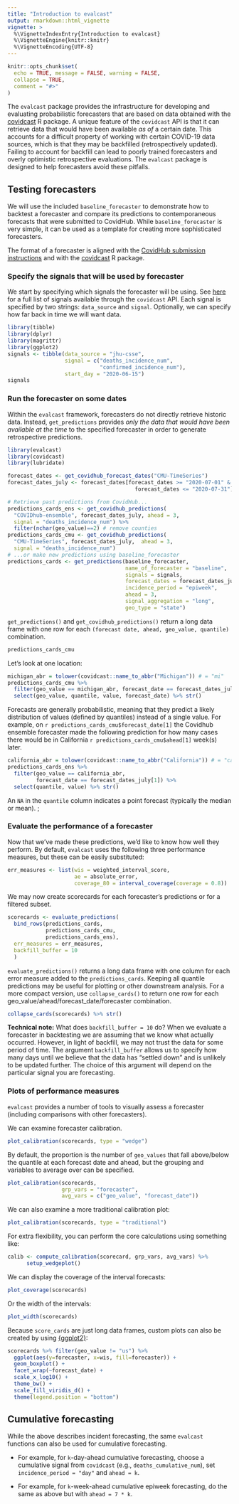 ```yaml
---
title: "Introduction to evalcast"
output: rmarkdown::html_vignette
vignette: >
  %\VignetteIndexEntry{Introduction to evalcast}
  %\VignetteEngine{knitr::knitr}
  %\VignetteEncoding{UTF-8}
---
```


```r
knitr::opts_chunk$set(
  echo = TRUE, message = FALSE, warning = FALSE,
  collapse = TRUE,
  comment = "#>"
)
```

The `evalcast` package provides the infrastructure for developing and evaluating probabilistic forecasters that are based on data obtained with the [covidcast](https://cmu-delphi.github.io/covidcast/covidcastR/) R package.  A unique feature of the `covidcast` API is that it can retrieve data that would have been available *as of* a certain date.  This accounts for a difficult property of working with certain COVID-19 data sources, which is that they may be backfilled (retrospectively updated).  Failing to account for backfill can lead to poorly trained forecasters and overly optimistic retrospective evaluations.  The `evalcast` package is designed to help forecasters avoid these pitfalls.


## Testing forecasters
We will use the included `baseline_forecaster` to demonstrate how to backtest a forecaster and compare its predictions to contemporaneous forecasts that were submitted to CovidHub. While `baseline_forecaster` is very simple, it can be used as a template for creating more sophisticated forecasters.

The format of a forecaster is aligned with the [CovidHub submission instructions](https://github.com/reichlab/covid19-forecast-hub/blob/master/data-processed/README.md) and with the [covidcast](https://cmu-delphi.github.io/covidcast/covidcastR/) R package.

### Specify the signals that will be used by forecaster

We start by specifying which signals the forecaster will be using.  See [here](https://cmu-delphi.github.io/delphi-epidata/api/covidcast_signals.html) for a full list of signals available through the `covidcast` API.  Each signal is specified by two strings: `data_source` and `signal`.  Optionally, we can specify how far back in time we will want data.

```r
library(tibble)
library(dplyr)
library(magrittr)
library(ggplot2)
signals <- tibble(data_source = "jhu-csse", 
                  signal = c("deaths_incidence_num", 
                             "confirmed_incidence_num"), 
                  start_day = "2020-06-15")
signals
```

### Run the forecaster on some dates

Within the `evalcast` framework, forecasters do not directly retrieve historic data. Instead, `get_predictions` provides *only the data that would have been available at the time* to the specified forecaster in order to generate retrospective predictions.

```r
library(evalcast)
library(covidcast)
library(lubridate)

forecast_dates <- get_covidhub_forecast_dates("CMU-TimeSeries")
forecast_dates_july <- forecast_dates[forecast_dates >= "2020-07-01" & 
                                        forecast_dates <= "2020-07-31"]

# Retrieve past predictions from CovidHub...
predictions_cards_ens <- get_covidhub_predictions(
  "COVIDhub-ensemble", forecast_dates_july, ahead = 3, 
  signal = "deaths_incidence_num") %>%
  filter(nchar(geo_value)==2) # remove counties
predictions_cards_cmu <- get_covidhub_predictions(
  "CMU-TimeSeries", forecast_dates_july,  ahead = 3, 
  signal = "deaths_incidence_num")
# ...or make new predictions using baseline_forecaster
predictions_cards <- get_predictions(baseline_forecaster,
                                     name_of_forecaster = "baseline",
                                     signals = signals,
                                     forecast_dates = forecast_dates_july,
                                     incidence_period = "epiweek",
                                     ahead = 3,
                                     signal_aggregation = "long",
                                     geo_type = "state")
```

`get_predictions()` and `get_covidhub_predictions()` return a long data frame with one row for each `(forecast date, ahead, geo_value, quantile)` combination.

```r
predictions_cards_cmu
```


Let's look at one location:

```r
michigan_abr = tolower(covidcast::name_to_abbr("Michigan")) # = "mi"
predictions_cards_cmu %>% 
  filter(geo_value == michigan_abr, forecast_date == forecast_dates_july[1]) %>%
  select(geo_value, quantile, value, forecast_date) %>% str()
```

Forecasts are generally probabilistic, meaning that they predict a likely distribution of values (defined by quantiles) instead of a single value. For example, on `r predictions_cards_cmu$forecast_date[1]` the Covidhub ensemble forecaster made the following prediction for how many cases there would be in California `r predictions_cards_cmu$ahead[1]` week(s) later.
```r
california_abr = tolower(covidcast::name_to_abbr("California")) # = "ca"
predictions_cards_ens %>%
  filter(geo_value == california_abr, 
         forecast_date == forecast_dates_july[1]) %>%
  select(quantile, value) %>% str()
```

An `NA` in the `quantile` column indicates a point forecast (typically the median or mean).
;

### Evaluate the performance of a forecaster

Now that we've made these predictions, we'd like to know how well they perform.  By default, `evalcast` uses the following three performance measures, but these can be easily substituted:

```r
err_measures <- list(wis = weighted_interval_score,
                     ae = absolute_error,
                     coverage_80 = interval_coverage(coverage = 0.8))
```

We may now create scorecards for each forecaster's predictions or for a filtered subset. 

```r
scorecards <- evaluate_predictions(
  bind_rows(predictions_cards, 
            predictions_cards_cmu, 
            predictions_cards_ens),
  err_measures = err_measures,
  backfill_buffer = 10
  )
```


`evaluate_predictions()` returns a long data frame with one column for each error measure added to the `predictions_cards`. Keeping all quantile predictions may be useful for plotting or other downstream analysis. For a more compact version, use `collapse_cards()` to return one row for each geo_value/ahead/forecast_date/forecaster combination.

```r
collapse_cards(scorecards) %>% str()
```

**Technical note:** What does `backfill_buffer = 10` do?  When we evaluate a forecaster in backtesting we are assuming that we know what actually occurred.  However, in light of backfill, we may not trust the data for some period of time.  The argument `backfill_buffer` allows us to specify how many days until we believe that the data has "settled down" and is unlikely to be updated further.  The choice of this argument will depend on the particular signal you are forecasting.

### Plots of performance measures

`evalcast` provides a number of tools to visually assess a forecaster (including comparisons with other forecasters).

We can examine forecaster calibration.

```r
plot_calibration(scorecards, type = "wedge")
```

By default, the proportion is the number of `geo_values` that fall above/below the quantile at each forecast date and ahead, but the grouping and variables to average over can be specified.

```r
plot_calibration(scorecards, 
                 grp_vars = "forecaster", 
                 avg_vars = c("geo_value", "forecast_date"))
```

We can also examine a more traditional calibration plot:

```r
plot_calibration(scorecards, type = "traditional")
```


For extra flexibility, you can perform the core calculations using something like:

```r
calib <- compute_calibration(scorecard, grp_vars, avg_vars) %>%
      setup_wedgeplot()
```

We can display the coverage of the interval forecasts:

```r
plot_coverage(scorecards)
```

Or the width of the intervals:

```r
plot_width(scorecards)
```

Because `score_cards` are just long data frames, custom plots can also be created by using [{ggplot2}](http://ggplot2.tidyverse.org):

```r
scorecards %>% filter(geo_value != "us") %>%
  ggplot(aes(y=forecaster, x=wis, fill=forecaster)) +
  geom_boxplot() +
  facet_wrap(~forecast_date) +
  scale_x_log10() +
  theme_bw() +
  scale_fill_viridis_d() +
  theme(legend.position = "bottom")
```


## Cumulative forecasting

While the above describes incident forecasting, the same `evalcast` functions can also be used for cumulative forecasting.

- For example, for `k`-day-ahead cumulative forecasting, choose a cumulative signal from `covidcast` (e.g., `deaths_cumulative_num`), set `incidence_period = "day"` and `ahead = k`.

- For example, for `k`-week-ahead cumulative epiweek forecasting, do the same as above but with `ahead = 7 * k`.




